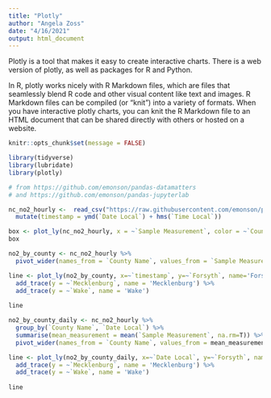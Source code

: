 ```yaml
---
title: "Plotly"
author: "Angela Zoss"
date: "4/16/2021"
output: html_document
---
```


Plotly is a tool that makes it easy to create interactive charts. There is a web version of plotly, as well as packages for R and Python.

In R, plotly works nicely with R Markdown files, which are files that seamlessly blend R code and other visual content like text and images. R Markdown files can be compiled (or "knit") into a variety of formats. When you have interactive plotly charts, you can knit the R Markdown file to an HTML document that can be shared directly with others or hosted on a website.


```r
knitr::opts_chunk$set(message = FALSE)
```


```r

library(tidyverse)
library(lubridate)
library(plotly)

```


```r

# from https://github.com/emonson/pandas-datamatters 
# and https://github.com/emonson/pandas-jupyterlab

nc_no2_hourly <-  read_csv("https://raw.githubusercontent.com/emonson/pandas-datamatters/main/data/NC_NO2_hourly_2018.csv") %>%
  mutate(timestamp = ymd(`Date Local`) + hms(`Time Local`))

```

```r

box <- plot_ly(nc_no2_hourly, x = ~`Sample Measurement`, color = ~`County Name`, type = "box")
box

```

```r

no2_by_county <- nc_no2_hourly %>%
  pivot_wider(names_from = `County Name`, values_from = `Sample Measurement`)

line <- plot_ly(no2_by_county, x=~`timestamp`, y=~`Forsyth`, name='Forsyth', type = 'scatter', mode='lines') %>%
  add_trace(y = ~`Mecklenburg`, name = 'Mecklenburg') %>%
  add_trace(y = ~`Wake`, name = 'Wake')
  
line  

```

```r

no2_by_county_daily <- nc_no2_hourly %>%
  group_by(`County Name`, `Date Local`) %>%
  summarise(mean_measurement = mean(`Sample Measurement`, na.rm=T)) %>%
  pivot_wider(names_from = `County Name`, values_from = mean_measurement)

line <- plot_ly(no2_by_county_daily, x=~`Date Local`, y=~`Forsyth`, name='Forsyth', type = 'scatter', mode='lines') %>%
  add_trace(y = ~`Mecklenburg`, name = 'Mecklenburg') %>%
  add_trace(y = ~`Wake`, name = 'Wake')
  
line

```


